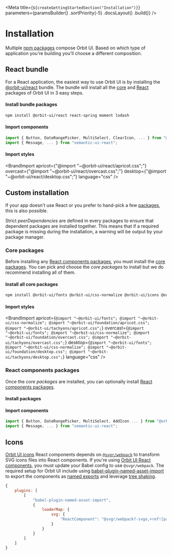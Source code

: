 
<Meta
    title={`${createGettingStartedSection("Installation")}`}
    parameters={paramsBuilder()
        .sortPriority(-5)
        .docsLayout(<IntroductionLayout sourcePath="/" />)
        .build()}
/>

# Installation

Multiple [npm packages](?path=/docs/getting-started-packages--page) compose Orbit UI. Based on which type of application you're building you'll choose a different composition.

## React bundle

For a React application, the easiest way to use Orbit UI is by installing the [@orbit-ui/react](https://www.npmjs.com/package/@orbit-ui/react) bundle. The bundle will install all the [core](?path=/docs/getting-started-packages--page#core) and [React](?path=/docs/getting-started-packages--page#react-components) packages of Orbit UI in 3 easy steps.

#### Install bundle packages

```bash dark
npm install @orbit-ui/react react-spring moment lodash
```

#### Import components

```javascript dark
import { Button, DateRangePicker, MultiSelect, ClearIcon, ... } from "@orbit-ui/react-components";
import { Message, ... } from "semantic-ui-react";
```

#### Import styles

<BrandImport
    apricot={"@import \"~@orbit-ui/react/apricot.css\";"}
    overcast={"@import \"~@orbit-ui/react/overcast.css\";"}
    desktop={"@import \"~@orbit-ui/react/desktop.css\";"}
    language="css"
/>

## Custom installation

If your app doesn't use React or you prefer to hand-pick a few [packages](?path=/docs/getting-started-packages--page), this is also possible.

Strict *peerDependencies* are defined in every packages to ensure that dependent packages are installed together. This means that if a required package is missing during the installation, a warning will be output by your package manager.

### Core packages

Before installing any [React components packages](?path=/docs/getting-started-packages--page#react-components), you must install the [core packages](?path=/docs/getting-started-packages--page#core). You can pick and choose the *core packages* to install but we do recommend installing all of them.

#### Install all core packages

```bash dark
npm install @orbit-ui/fonts @orbit-ui/css-normalize @orbit-ui/icons @orbit-ui/foundation @orbit-ui/tachyons
```

#### Import styles

<BrandImport
    apricot={`
        @import "~@orbit-ui/fonts";
        @import "~@orbit-ui/css-normalize";
        @import "~@orbit-ui/foundation/apricot.css";
        @import "~@orbit-ui/tachyons/apricot.css";
    `}
    overcast={`
        @import "~@orbit-ui/fonts";
        @import "~@orbit-ui/css-normalize";
        @import "~@orbit-ui/foundation/overcast.css";
        @import "~@orbit-ui/tachyons/overcast.css";
    `}
    desktop={`
        @import "~@orbit-ui/fonts";
        @import "~@orbit-ui/css-normalize";
        @import "~@orbit-ui/foundation/desktop.css";
        @import "~@orbit-ui/tachyons/desktop.css";
    `}
    language="css"
/>

### React components packages

Once the *core packages* are installed, you can optionally install [React components packages](?path=/docs/getting-started-packages--page#react-components).

#### Install packages

<InstallDependencies packageName="react-components" />

#### Import components

```javascript dark
import { Button, DateRangePicker, MultiSelect, AddIcon ... } from "@orbit-ui/react-components";
import { Message, ... } from "semantic-ui-react";
```

## Icons

[Orbit UI icons](?path=/docs/materials-icons--page) React components depends on [`@svgr/webpack`](https://react-svgr.com/docs/getting-started/) to transform SVG icons files into React components. If you're using [Orbit UI React components](?path=/docs/getting-started-packages--page#react-components), you must update your Babel config to use `@svgr/webpack`. The required setup for Orbit UI include using [babel-plugin-named-asset-import](https://www.npmjs.com/package/babel-plugin-named-asset-import) to export the components as [named exports](https://developer.mozilla.org/en-US/docs/web/javascript/reference/statements/export) and leverage [tree shaking](https://webpack.js.org/guides/tree-shaking/).

```js dark
{
    plugins: [
        [
            "babel-plugin-named-asset-import",
            {
                loaderMap: {
                    svg: {
                        "ReactComponent": "@svgr/webpack?-svgo,+ref![path]"
                    }
                }
            }
        ]
    ]
}
```
